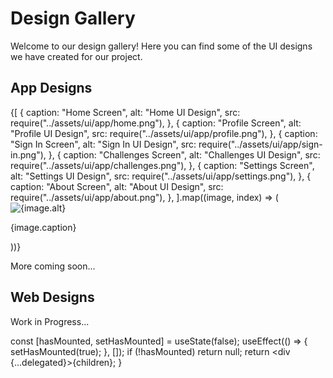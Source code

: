 
# Design Gallery

Welcome to our design gallery! Here you can find some of the UI designs we have created for our project.

## App Designs

<div>
  <ClientOnly
    style={{
      display: "flex",
      justifyContent: "space-around",
      alignItems: "center",
      flexWrap: "wrap",
    }}
  >
    {[
      {
        caption: "Home Screen",
        alt: "Home UI Design",
        src: require("../assets/ui/app/home.png"),
      },
      {
        caption: "Profile Screen",
        alt: "Profile UI Design",
        src: require("../assets/ui/app/profile.png"),
      },
      {
        caption: "Sign In Screen",
        alt: "Sign In UI Design",
        src: require("../assets/ui/app/sign-in.png"),
      },
      {
        caption: "Challenges Screen",
        alt: "Challenges UI Design",
        src: require("../assets/ui/app/challenges.png"),
      },
      {
        caption: "Settings Screen",
        alt: "Settings UI Design",
        src: require("../assets/ui/app/settings.png"),
      },
      {
        caption: "About Screen",
        alt: "About UI Design",
        src: require("../assets/ui/app/about.png"),
      },
    ].map((image, index) => (
      <div key={index} style={{ margin: "10px" }}>
        <Image
          src={image.src}
          alt={image.alt}
          width={300}
          height={300}
          style={{
            borderRadius: "8px",
            boxShadow: "0 4px 8px rgba(0, 0, 0, 0.1)",
          }}
        />
        <p style={{ textAlign: "center", marginTop: "10px" }}>
          {image.caption}
        </p>
      </div>
    ))}
  </ClientOnly>
</div>

More coming soon...

## Web Designs

Work in Progress...

  const [hasMounted, setHasMounted] = useState(false);
  useEffect(() => {
    setHasMounted(true);
  }, []);
  if (!hasMounted) return null;
  return <div {...delegated}>{children}</div>;
}
